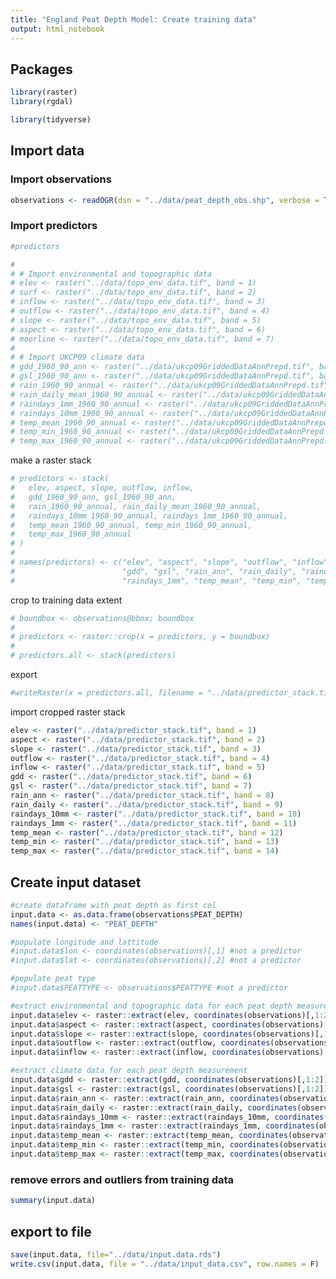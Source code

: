 ```yaml
---
title: "England Peat Depth Model: Create training data"
output: html_notebook
---
```


## Packages 
```r
library(raster)
library(rgdal)

library(tidyverse)
```

## Import data

### Import observations

```r

observations <- readOGR(dsn = "../data/peat_depth_obs.shp", verbose = TRUE)

```



### Import predictors
```r
#predictors

# 
# # Import environmental and topographic data
# elev <- raster("../data/topo_env_data.tif", band = 1)
# surf <- raster("../data/topo_env_data.tif", band = 2)
# inflow <- raster("../data/topo_env_data.tif", band = 3)
# outflow <- raster("../data/topo_env_data.tif", band = 4)
# slope <- raster("../data/topo_env_data.tif", band = 5)
# aspect <- raster("../data/topo_env_data.tif", band = 6)
# moorline <- raster("../data/topo_env_data.tif", band = 7)
# 
# # Import UKCP09 climate data
# gdd_1960_90_ann <- raster("../data/ukcp09GriddedDataAnnPrepd.tif", band = 1)
# gsl_1960_90_ann <- raster("../data/ukcp09GriddedDataAnnPrepd.tif", band = 2)
# rain_1960_90_annual <- raster("../data/ukcp09GriddedDataAnnPrepd.tif", band = 3)
# rain_daily_mean_1960_90_annual <- raster("../data/ukcp09GriddedDataAnnPrepd.tif", band = 4)
# raindays_1mm_1960_90_annual <- raster("../data/ukcp09GriddedDataAnnPrepd.tif", band = 5)
# raindays_10mm_1960_90_annual <- raster("../data/ukcp09GriddedDataAnnPrepd.tif", band = 6)
# temp_mean_1960_90_annual <- raster("../data/ukcp09GriddedDataAnnPrepd.tif", band = 7)
# temp_min_1960_90_annual <- raster("../data/ukcp09GriddedDataAnnPrepd.tif", band = 8)
# temp_max_1960_90_annual <- raster("../data/ukcp09GriddedDataAnnPrepd.tif", band = 9)
```

make a raster stack
```r
# predictors <- stack(
#   elev, aspect, slope, outflow, inflow, 
#   gdd_1960_90_ann, gsl_1960_90_ann,
#   rain_1960_90_annual, rain_daily_mean_1960_90_annual,
#   raindays_10mm_1960_90_annual, raindays_1mm_1960_90_annual,
#   temp_mean_1960_90_annual, temp_min_1960_90_annual, 
#   temp_max_1960_90_annual
# )
# 
# names(predictors) <- c("elev", "aspect", "slope", "outflow", "inflow",
#                        "gdd", "gsl", "rain_ann", "rain_daily", "raindays_10mm", 
#                        "raindays_1mm", "temp_mean", "temp_min", "temp_max")
```

crop to training data extent

```r
# boundbox <- observations@bbox; boundbox 
# 
# predictors <- raster::crop(x = predictors, y = boundbox)
# 
# predictors.all <- stack(predictors)
```

export
```r
#writeRaster(x = predictors.all, filename = "../data/predictor_stack.tif", overwrite = TRUE)
```

import cropped raster stack

```r
elev <- raster("../data/predictor_stack.tif", band = 1)
aspect <- raster("../data/predictor_stack.tif", band = 2)
slope <- raster("../data/predictor_stack.tif", band = 3)
outflow <- raster("../data/predictor_stack.tif", band = 4)
inflow <- raster("../data/predictor_stack.tif", band = 5)
gdd <- raster("../data/predictor_stack.tif", band = 6)
gsl <- raster("../data/predictor_stack.tif", band = 7)
rain_ann <- raster("../data/predictor_stack.tif", band = 8)
rain_daily <- raster("../data/predictor_stack.tif", band = 9)
raindays_10mm <- raster("../data/predictor_stack.tif", band = 10)
raindays_1mm <- raster("../data/predictor_stack.tif", band = 11)
temp_mean <- raster("../data/predictor_stack.tif", band = 12)
temp_min <- raster("../data/predictor_stack.tif", band = 13)
temp_max <- raster("../data/predictor_stack.tif", band = 14)
```


## Create input dataset

```r
#create dataframe with peat depth as first col
input.data <- as.data.frame(observations$PEAT_DEPTH)
names(input.data) <- "PEAT_DEPTH"

#populate longitude and lattitude
#input.data$lon <- coordinates(observations)[,1] #not a predictor
#input.data$lat <- coordinates(observations)[,2] #not a predictor

#populate peat type
#input.data$PEATTYPE <- observations$PEATTYPE #not a predictor

#extract environmental and topographic data for each peat depth measurement
input.data$elev <- raster::extract(elev, coordinates(observations)[,1:2])
input.data$aspect <- raster::extract(aspect, coordinates(observations)[,1:2])
input.data$slope <- raster::extract(slope, coordinates(observations)[,1:2])
input.data$outflow <- raster::extract(outflow, coordinates(observations)[,1:2])
input.data$inflow <- raster::extract(inflow, coordinates(observations)[,1:2])

#extract climate data for each peat depth measurement
input.data$gdd <- raster::extract(gdd, coordinates(observations)[,1:2])
input.data$gsl <- raster::extract(gsl, coordinates(observations)[,1:2])
input.data$rain_ann <- raster::extract(rain_ann, coordinates(observations)[,1:2])
input.data$rain_daily <- raster::extract(rain_daily, coordinates(observations)[,1:2])
input.data$raindays_10mm <- raster::extract(raindays_10mm, coordinates(observations)[,1:2])
input.data$raindays_1mm <- raster::extract(raindays_1mm, coordinates(observations)[,1:2])
input.data$temp_mean <- raster::extract(temp_mean, coordinates(observations)[,1:2])
input.data$temp_min <- raster::extract(temp_min, coordinates(observations)[,1:2])
input.data$temp_max <- raster::extract(temp_max, coordinates(observations)[,1:2])
```



### remove errors and outliers from training data
```r
summary(input.data)
```


## export to file

```r
save(input.data, file="../data/input.data.rds")
write.csv(input.data, file = "../data/input_data.csv", row.names = F)
```